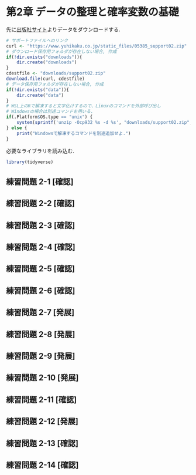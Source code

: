 # 第2章 データの整理と確率変数の基礎 {-#ch2}
先に[出版社サイト](https://www.yuhikaku.co.jp/books/detail/9784641053854)よりデータをダウンロードする.
```r
# サポートファイルへのリンク
curl <- "https://www.yuhikaku.co.jp/static_files/05385_support02.zip"
# ダウンロード保存用フォルダが存在しない場合, 作成
if(!dir.exists("downloads")){
    dir.create("downloads")
}
cdestfile <- "downloads/support02.zip"
download.file(curl, cdestfile)
# データ保存用フォルダが存在しない場合, 作成
if(!dir.exists("data")){
    dir.create("data")
}
# WSL上のRで解凍すると文字化けするので、Linuxのコマンドを外部呼び出し
# Windowsの場合は別途コマンドを用いる.
if(.Platform$OS.type == "unix") {
    system(sprintf('unzip -Ocp932 %s -d %s', "downloads/support02.zip", "./data"))
} else {
    print("Windowsで解凍するコマンドを別途追加せよ.")
}
```

必要なライブラリを読み込む.
```r
library(tidyverse)
```

## 練習問題 2-1 [確認] {-}

## 練習問題 2-2 [確認] {-}

## 練習問題 2-3 [確認] {-}

## 練習問題 2-4 [確認] {-}

## 練習問題 2-5 [確認] {-}

## 練習問題 2-6 [確認] {-}

## 練習問題 2-7 [発展] {-}

## 練習問題 2-8 [発展] {-}

## 練習問題 2-9 [発展] {-}

## 練習問題 2-10 [発展] {-}

## 練習問題 2-11 [確認] {-}

## 練習問題 2-12 [発展] {-}

## 練習問題 2-13 [確認] {-}

## 練習問題 2-14 [確認] {-}
